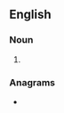==English==

===Noun===
{{head|en|noun plural form}}

# {{plural of|hatchet|lang=en}}

===Anagrams===
* {{anagrams|en|a=acehhstt|hatchest|thatches}}